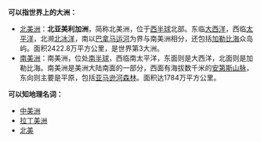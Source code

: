 '''可以指世界上的大洲：'''
*[[北美洲|北美洲]]：'''北亚美利加洲'''，简称北美洲，位于[[西半球|西半球]]北部。东临[[大西洋|大西洋]]，西临[[太平洋|太平洋]]，北濒[[北冰洋|北冰洋]]，南以[[巴拿马运河|巴拿马运河]]为界与南美洲相分，还包括[[加勒比海|加勒比海]]众岛屿。面积2422.8万平方公里，是世界第3大洲。
*[[南美洲|南美洲]]：南美洲，位处[[南半球|南半球]]，西临南太平洋，东面则是大西洋，北面则是加勒比海。南美洲是美洲大陆南面的一部分，西面有海拔数千米的[[安第斯山脉|安第斯山脉]]，东向则主要是平原，包括[[亚马逊河森林|亚马逊河森林]]。面积达1784万平方公里。
'''可以知地理名词：'''
*[[中美洲|中美洲]]
*[[拉丁美洲|拉丁美洲]]
*[[北美|北美]]
{{disambig|Cat=二字地名消歧义}}